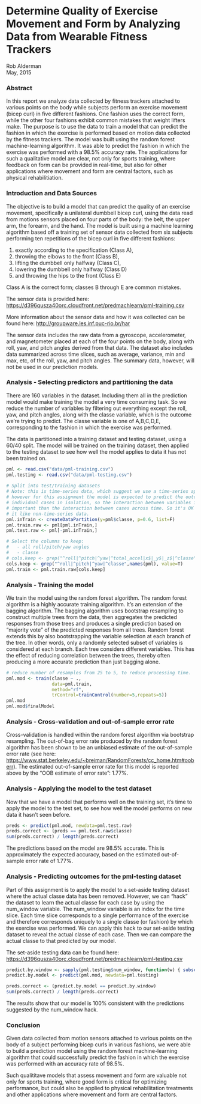 # Determine Quality of Exercise Movement and Form by Analyzing Data from Wearable Fitness Trackers

Rob Alderman  
May, 2015

### Abstract

In this report we analyze data collected by fitness trackers attached 
to various points on the body while subjects perform an exercise movement
(bicep curl) in five different fashions. One fashion uses the correct form, 
while the other four fashions exhibit common mistakes that weight lifters make. 
The purpose is to use the data to train a model that can predict the fashion in 
which the exercise is performed based on motion data collected by the fitness
trackers. The model was built using the random forest machine-learning algorithm.
It was able to predict the fashion in which the exercise was performed
with a 98.5% accuracy rate.  The applications for such a qualitative model 
are clear, not only for sports training, where feedback on form can be provided
in real-time, but also for other applications where movement and form are central
factors, such as physical rehabilitiation.


### Introduction and Data Sources

The objective is to build a model that can predict the quality of an exercise movement,
specifically a unilateral dumbbell bicep curl, using the data read from motions sensors
placed on four parts of the body: the belt, the upper arm, the forearm, and the hand.
The model is built using a machine learning algorithm based off a training set of
sensor data collected from six subjects performing ten repetitions of the bicep curl
in five different fashions: 

1. exactly according to the specification (Class A), 
2. throwing the elbows to the front (Class B), 
3. lifting the dumbbell only halfway (Class C), 
4. lowering the dumbbell only halfway (Class D) 
5. and throwing the hips to the front (Class E)

Class A is the correct form; classes B through E are common mistakes.

The sensor data is provided here: [https://d396qusza40orc.cloudfront.net/predmachlearn/pml-training.csv](https://d396qusza40orc.cloudfront.net/predmachlearn/pml-training.csv)

More information about the sensor data and how it was collected can be found here: [http://groupware.les.inf.puc-rio.br/har](http://groupware.les.inf.puc-rio.br/har)

The sensor data includes the raw data from a gyroscope, accelerometer, and magnetometer placed
at each of the four points on the body, along with roll, yaw, and pitch angles derived from 
that data.  The dataset also includes data summarized across time slices, such as average, variance, 
min and max, etc, of the roll, yaw, and pitch angles.  The summary data, however, will not be
used in our prediction models.


### Analysis - Selecting predictors and partitioning the data

There are 160 variables in the dataset.  Including them all in the prediction model
would make training the model a very time consuming task.  So we reduce the number
of variables by filtering out everything except the roll, yaw, and pitch angles,
along with the classe variable, which is the outcome we're trying to predict.  The
classe variable is one of A,B,C,D,E, corresponding to the fashion in which the 
exercise was performed.

The data is partitioned into a training dataset and testing dataset, using a
60/40 split.  The model will be trained on the training dataset, then applied
to the testing dataset to see how well the model applies to data it has not 
been trained on.


```r
pml <- read.csv("data/pml-training.csv")
pml.testing <- read.csv("data/pml-testing.csv")
                      
# Split into test/training datasets
# Note: this is time-series data, which suggest we use a time-series approach;
# however for this assignment the model is expected to predict the outcome for 
# individual cases in isolation, so the interaction between variables is more 
# important than the interaction between cases across time. So it's OK to treat 
# it like non-time-series data.
pml.inTrain <- createDataPartition(y=pml$classe, p=0.6, list=F)
pml.train.raw <- pml[pml.inTrain,]
pml.test.raw <- pml[-pml.inTrain,]

# Select the columns to keep: 
#   - all roll/pitch/yaw angles
#   - classe
# cols.keep <- grep("^roll|^pitch|^yaw|^total_accel|x$|_y$|_z$|^classe",names(pml), value=T)
cols.keep <- grep("^roll|^pitch|^yaw|^classe",names(pml), value=T)
pml.train <- pml.train.raw[cols.keep]
```

### Analysis - Training the model

We train the model using the random forest algorithm.  The random forest algorithm is 
a highly accurate training algorithm.  It's an extension of the bagging algorithm.
The bagging algorithm uses bootstrap resampling to construct multiple trees from the
data, then aggregates the predicted responses from those trees and produces a single
prediction based on "majority vote" of the predicted responses from all trees.
Random forest extends this by also bootstrapping the variable selection at each
branch of the tree.  In other words, only a randomly selected subset of variables is considered
at each branch. Each tree considers different variables.  This has the effect of 
reducing correlation between the trees, thereby often producing a more accurate prediction
than just bagging alone.


```r

# reduce number of resamples from 25 to 5, to reduce processing time.
pml.mod <- train(classe ~ ., 
                 data=pml.train, 
                 method="rf", 
                 trControl=trainControl(number=5,repeats=5))
pml.mod
pml.mod$finalModel

```

### Analysis - Cross-validation and out-of-sample error rate

Cross-validation is handled within the random forest algorithm via bootstrap resampling.
The out-of-bag error rate produced by the random forest algorithm has been shown to be
an unbiased estimate of the out-of-sample error rate
(see here: [https://www.stat.berkeley.edu/~breiman/RandomForests/cc_home.htm#ooberr](https://www.stat.berkeley.edu/~breiman/RandomForests/cc_home.htm#ooberr)). 
The estimated out-of-sample error rate for this model is reported above by the "OOB estimate of error rate": 1.77%.


### Analysis - Applying the model to the test dataset

Now that we have a model that performs well on the training set, it's time to 
apply the model to the test set, to see how well the model performs on new data
it hasn't seen before.

```r
preds <- predict(pml.mod, newdata=pml.test.raw)
preds.correct <- (preds == pml.test.raw$classe)
sum(preds.correct) / length(preds.correct)
```

The predictions based on the model are 98.5% accurate.  This is approximately the
expected accuracy, based on the estimated out-of-sample error rate of 1.77%.


### Analysis - Predicting outcomes for the pml-testing dataset

Part of this assignment is to apply the model to a set-aside testing dataset where 
the actual classe data has been removed.  However, we can "hack" the dataset to learn
the actual classe for each case by using the num_window variable.  The num_window
variable is an index for the time slice.  Each time slice corresponds to a single
performance of the exercise and therefore corresponds uniquely to a single classe
(or fashion) by which the exercise was performed. We can apply this hack to our 
set-aside testing dataset to reveal the actual classe of each case.  Then we
can compare the actual classe to that predicted by our model.

The set-aside testing data can be found here: [https://d396qusza40orc.cloudfront.net/predmachlearn/pml-testing.csv](https://d396qusza40orc.cloudfront.net/predmachlearn/pml-testing.csv)

```r

predict.by.window <- sapply(pml.testing$num_window, function(w) { subset( pml,  num_window == w)$classe[1] } )
predict.by.model <- predict(pml.mod, newdata=pml.testing)

preds.correct <- (predict.by.model == predict.by.window)
sum(preds.correct) / length(preds.correct)
```

The results show that our model is 100% consistent with the predictions suggested by the 
num_window hack.



### Conclusion

Given data collected from motion sensors attached to various points on the body 
of a subject performing bicep curls in various fashions, we were able to build a
prediction model using the random forest machine-learning algorithm that could
successfully predict the fashion in which the exercise was performed with an
accuracy rate of 98.5%.  

Such qualititave models that assess movement and form are valuable not only
for sports training, where good form is critical for optimizing performance, 
but could also be applied to physical rehabilitation treatments and other applications
where movement and form are central factors.




